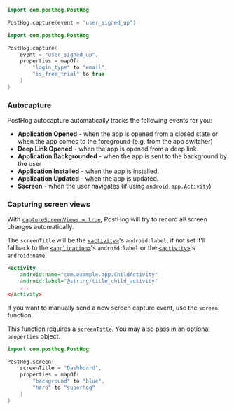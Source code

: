 
<Intro />

```kotlin
import com.posthog.PostHog

PostHog.capture(event = "user_signed_up")
```

<NamingTip />

<SettingProperties />

```kotlin
import com.posthog.PostHog

PostHog.capture(
    event = "user_signed_up",
    properties = mapOf(
        "login_type" to "email",
        "is_free_trial" to true
    )
)
```

### Autocapture 

PostHog autocapture automatically tracks the following events for you:

-   **Application Opened** - when the app is opened from a closed state or when the app comes to the foreground (e.g. from the app switcher)
-   **Deep Link Opened** - when the app is opened from a deep link.
-   **Application Backgrounded** - when the app is sent to the background by the user
-   **Application Installed** - when the app is installed.
-   **Application Updated** - when the app is updated.
-   **$screen** - when the user navigates (if using `android.app.Activity`)

### Capturing screen views

With [`captureScreenViews = true`](/docs/libraries/android#all-configuration-options), PostHog will try to record all screen changes automatically.

The `screenTitle` will be the [`<activity>`](https://developer.android.com/guide/topics/manifest/activity-element)'s `android:label`, if not set it'll fallback to the [`<application>`](https://developer.android.com/guide/topics/manifest/application-element)'s `android:label` or the [`<activity>`](https://developer.android.com/guide/topics/manifest/activity-element)'s `android:name`.

```xml
<activity
    android:name="com.example.app.ChildActivity"
    android:label="@string/title_child_activity"
    ...
</activity>
```

If you want to manually send a new screen capture event, use the `screen` function.

This function requires a `screenTitle`. You may also pass in an optional `properties` object.

```kotlin
import com.posthog.PostHog

PostHog.screen(
    screenTitle = "Dashboard",
    properties = mapOf(
        "background" to "blue",
        "hero" to "superhog"
    )
)
```
